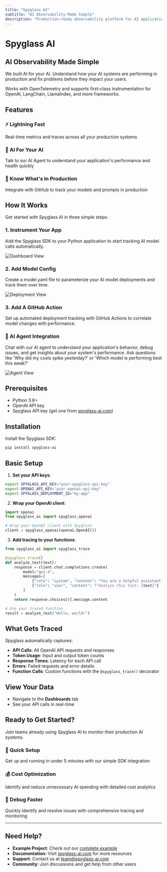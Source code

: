 ```yaml
---
title: "Spyglass AI"
subtitle: "AI Observability Made Simple"
description: "Production-ready observability platform for AI applications. Monitor, trace, and optimize your LLM deployments with real-time insights."
---
```


# Spyglass AI
## AI Observability Made Simple

We built AI for your AI. Understand how your AI systems are performing in production and fix problems before they impact your users.

Works with OpenTelemetry and supports first-class instrumentation for OpenAI, LangChain, LlamaIndex, and more frameworks.

## Features

### ⚡ Lightning Fast
Real-time metrics and traces across all your production systems

### 🧠 AI For Your AI
Talk to our AI Agent to understand your application's performance and health quickly

### 👀 Know What's In Production
Integrate with GitHub to track your models and prompts in production

## How It Works

Get started with Spyglass AI in three simple steps:

### 1. Instrument Your App
Add the Spyglass SDK to your Python application to start tracking AI model calls automatically.

![Dashboard View](../../assets/dashboard-view.png)

### 2. Add Model Config  
Create a model.yaml file to parameterize your AI model deployments and track them over time.

![Deployment View](../../assets/deployment-view.png)

### 3. Add A GitHub Action
Set up automated deployment tracking with GitHub Actions to correlate model changes with performance.

### 🤖 AI Agent Integration
Chat with our AI agent to understand your application's behavior, debug issues, and get insights about your system's performance. Ask questions like 'Why did my costs spike yesterday?' or 'Which model is performing best this week?'

![Agent View](../../assets/agent-view.png)

## Prerequisites

- Python 3.8+
- OpenAI API key
- Spyglass API key (get one from [spyglass-ai.com](https://spyglass-ai.com))

## Installation

Install the Spyglass SDK:

```bash
pip install spyglass-ai
```

## Basic Setup

1. **Set your API keys**:

```bash
export SPYGLASS_API_KEY="your-spyglass-api-key"
export OPENAI_API_KEY="your-openai-api-key"
export SPYGLASS_DEPLOYMENT_ID="my-app"
```

2. **Wrap your OpenAI client**:

```python
import openai
from spyglass_ai import spyglass_openai

# Wrap your OpenAI client with Spyglass
client = spyglass_openai(openai.OpenAI())
```

3. **Add tracing to your functions**:

```python
from spyglass_ai import spyglass_trace

@spyglass_trace()
def analyze_text(text):
    response = client.chat.completions.create(
        model="gpt-4",
        messages=[
            {"role": "system", "content": "You are a helpful assistant."},
            {"role": "user", "content": f"Analyze this text: {text}"}
        ]
    )
    return response.choices[0].message.content

# Use your traced function
result = analyze_text("Hello, world!")
```

## What Gets Traced

Spyglass automatically captures:

- **API Calls**: All OpenAI API requests and responses
- **Token Usage**: Input and output token counts
- **Response Times**: Latency for each API call
- **Errors**: Failed requests and error details
- **Function Calls**: Custom functions with the `@spyglass_trace()` decorator

## View Your Data

- Navigate to the **Dashboards** tab
- See your API calls in real-time

## Ready to Get Started?

Join teams already using Spyglass AI to monitor their production AI systems.

### 🚀 Quick Setup
Get up and running in under 5 minutes with our simple SDK integration

### 💰 Cost Optimization  
Identify and reduce unnecessary AI spending with detailed cost analytics

### 🔧 Debug Faster
Quickly identify and resolve issues with comprehensive tracing and monitoring

---

## Need Help?

- **Example Project**: Check out our [complete example](https://github.com/Spyglass-AI/spyglass-repos/tree/main/example-project)
- **Documentation**: Visit [spyglass-ai.com](https://spyglass-ai.com) for more resources
- **Support**: Contact us at [team@spyglass-ai.com](mailto:team@spyglass-ai.com)
- **Community**: Join discussions and get help from other users 